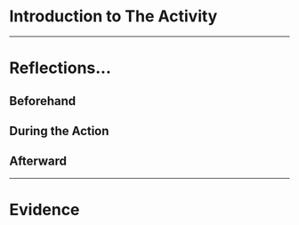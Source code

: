# Introduction to The Activity

---

# Reflections...

## Beforehand

## During the Action

## Afterward

---

# Evidence
